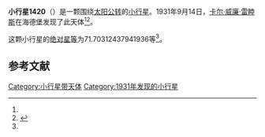 {{Infobox planet
| bgcolour = #FFFFC0
| name = 1420 Radcliffe
| symbol = 
| image = 
| caption = 
| discovery = yes
| discovery_ref = 
| discoverer = [[卡尔·威廉·雷睦斯|卡尔·威廉·雷睦斯]]
| discovery_site = [[海德堡|海德堡]] 
| discovered = 1931年9月14日
| designations = yes
| mp_name = 
| named_after = 
| alt_names = 1931 RJ/ 1931 TF / 1935 OM / 1963 TM / 1963 VB
| mp_category = [[主带小行星|主带小行星]]
| orbit_ref = <ref name="a">[http://ssd.jpl.nasa.gov/sbdb.cgi?sstr=1420 1420 Radcliffe] {{Wayback|url=http://ssd.jpl.nasa.gov/sbdb.cgi?sstr=1420 |date=20201118134130 }}，小行星數據庫瀏覽器（JPL Small-Body Database Browser）－[[美国国家航空航天局|美国国家航空航天局]]喷气推进实验室</ref>
| epoch = 2456400.5 (2013年4月18日更新)
| aphelion = {{convert|2.957788163798123|AU|km|3|abbr=on|lk=out}}
| perihelion = {{convert|2.539264972920567|AU|km|3|abbr=on}}
| semimajor = {{convert|2.748526568359345|AU|km|3|abbr=on}}
| eccentricity = 0.076135919
| period = 1664.364086 [[日|日]]<br />4.56[[儒略年|儒略年]]
| avg_speed = 
| inclination = 3.489148635235125
| asc_node = 261.1676835919222
| mean_anomaly = 
| arg_peri = 71.70312437941936
| satellites = 
| physical_characteristics = yes
| dimensions = 
| mass = 
| density = 
| surface_grav = 
| escape_velocity = 
| sidereal_day = 
| axial_tilt = 
| pole_ecliptic_lat = 
| pole_ecliptic_lon = 
| albedo = 
| temperatures= 
| temp_name1 = 
| mean_temp_1 = 
| max_temp_1 = 
| temp_name2 = 
| max_temp_2 = 
| spectral_type = 
| abs_magnitude = 71.70312437941936
}}

'''小行星1420'''（{{lang-en|1420 Radcliffe}}）是一颗围绕[[太阳|太阳]][[公转|公转]]的[[小行星|小行星]]。1931年9月14日，[[卡尔·威廉·雷睦斯|卡尔·威廉·雷睦斯]]在海德堡发现了此天体<ref name="a" /><ref>{{cite news|title=小行星列表|url=http://cfa-www.harvard.edu/iau/lists/NumberedMPs.txt|accessdate=2013-07-08|newspaper=哈佛大学|archive-date=2008-05-17|archive-url=https://web.archive.org/web/20080517010638/http://cfa-www.harvard.edu/iau/lists/NumberedMPs.txt|dead-url=no}}</ref>。

这颗小行星的[[绝对星等|绝对星等]]为71.70312437941936等<ref name="a" />。

==参考文献==
{{reflist}}
{{Minor Planet Number|[[小行星1419|小行星1419]]|[[小行星1421|小行星1421]]}}

{{小天体}}

[[Category:小行星带天体|Category:小行星带天体]]
[[Category:1931年发现的小行星|Category:1931年发现的小行星]]

{{asteroid-stub}}